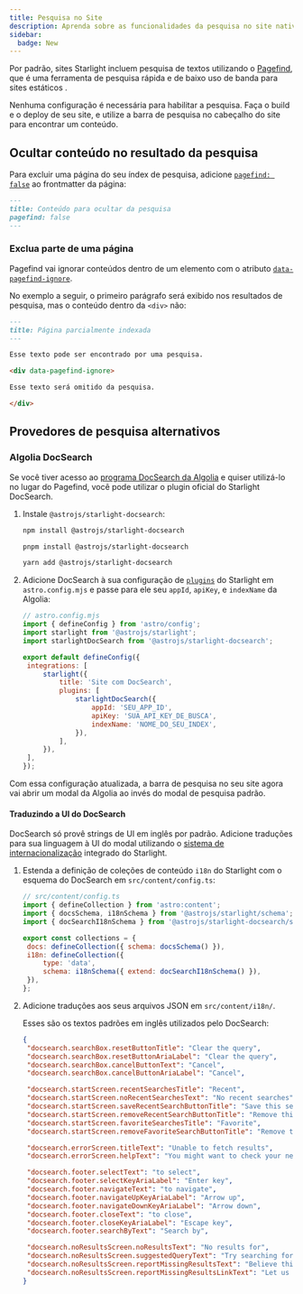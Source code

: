 ```yaml
---
title: Pesquisa no Site
description: Aprenda sobre as funcionalidades da pesquisa no site nativa do Starlight e como customizá-las.
sidebar:
  badge: New
---
```



Por padrão, sites Starlight incluem pesquisa de textos utilizando o [Pagefind](https://pagefind.app/), que é uma ferramenta de pesquisa rápida e de baixo uso de banda para sites estáticos .

Nenhuma configuração é necessária para habilitar a pesquisa. Faça o build e o deploy de seu site, e utilize a barra de pesquisa no cabeçalho do site para encontrar um conteúdo.

## Ocultar conteúdo no resultado da pesquisa

Para excluir uma página do seu índex de pesquisa, adicione [`pagefind: false`](/pt-br/reference/frontmatter/#pagefind) ao frontmatter da página:

```md title="src/content/docs/não-indexado.md" ins={3}
---
title: Conteúdo para ocultar da pesquisa
pagefind: false
---
```

### Exclua parte de uma página

Pagefind vai ignorar conteúdos dentro de um elemento com o atributo [`data-pagefind-ignore`](https://pagefind.app/docs/indexing/#removing-individual-elements-from-the-index).

No exemplo a seguir, o primeiro parágrafo será exibido nos resultados de pesquisa, mas o conteúdo dentro da `<div>` não:

```md title="src/content/docs/parcialmente-indexado.md" ins="data-pagefind-ignore"
---
title: Página parcialmente indexada
---

Esse texto pode ser encontrado por uma pesquisa.

<div data-pagefind-ignore>

Esse texto será omitido da pesquisa.

</div>
```

## Provedores de pesquisa alternativos

### Algolia DocSearch

Se você tiver acesso ao [programa DocSearch da Algolia](https://docsearch.algolia.com/) e quiser utilizá-lo no lugar do Pagefind, você pode utilizar o plugin oficial do Starlight DocSearch.

1. Instale `@astrojs/starlight-docsearch`:

   <Tabs>

   <TabItem label="npm">

   ```sh
   npm install @astrojs/starlight-docsearch
   ```

   </TabItem>

   <TabItem label="pnpm">

   ```sh
   pnpm install @astrojs/starlight-docsearch
   ```

   </TabItem>

   <TabItem label="Yarn">

   ```sh
   yarn add @astrojs/starlight-docsearch
   ```

   </TabItem>

   </Tabs>

2. Adicione DocSearch à sua configuração de [`plugins`](/pt-br/reference/configuration/#plugins) do Starlight em `astro.config.mjs` e passe para ele seu `appId`, `apiKey`, e `indexName` da Algolia:

   ```js ins={4,10-16}
   // astro.config.mjs
   import { defineConfig } from 'astro/config';
   import starlight from '@astrojs/starlight';
   import starlightDocSearch from '@astrojs/starlight-docsearch';

   export default defineConfig({
   	integrations: [
   		starlight({
   			title: 'Site com DocSearch',
   			plugins: [
   				starlightDocSearch({
   					appId: 'SEU_APP_ID',
   					apiKey: 'SUA_API_KEY_DE_BUSCA',
   					indexName: 'NOME_DO_SEU_INDEX',
   				}),
   			],
   		}),
   	],
   });
   ```

Com essa configuração atualizada, a barra de pesquisa no seu site agora vai abrir um modal da Algolia ao invés do modal de pesquisa padrão.

#### Traduzindo a UI do DocSearch

DocSearch só provê strings de UI em inglês por padrão.
Adicione traduções para sua linguagem à UI do modal utilizando o [sistema de internacionalização](/pt-br/guides/i18n/#traduza-a-ui-do-starlight) integrado do Starlight.

1. Estenda a definição de coleções de conteúdo `i18n` do Starlight com o esquema do DocSearch em `src/content/config.ts`:

   ```js ins={4} ins=/{ extend: .+ }/
   // src/content/config.ts
   import { defineCollection } from 'astro:content';
   import { docsSchema, i18nSchema } from '@astrojs/starlight/schema';
   import { docSearchI18nSchema } from '@astrojs/starlight-docsearch/schema';

   export const collections = {
   	docs: defineCollection({ schema: docsSchema() }),
   	i18n: defineCollection({
   		type: 'data',
   		schema: i18nSchema({ extend: docSearchI18nSchema() }),
   	}),
   };
   ```

2. Adicione traduções aos seus arquivos JSON em `src/content/i18n/`.

   Esses são os textos padrões em inglês utilizados pelo DocSearch:

   ```json title="src/content/i18n/en.json"
   {
   	"docsearch.searchBox.resetButtonTitle": "Clear the query",
   	"docsearch.searchBox.resetButtonAriaLabel": "Clear the query",
   	"docsearch.searchBox.cancelButtonText": "Cancel",
   	"docsearch.searchBox.cancelButtonAriaLabel": "Cancel",

   	"docsearch.startScreen.recentSearchesTitle": "Recent",
   	"docsearch.startScreen.noRecentSearchesText": "No recent searches",
   	"docsearch.startScreen.saveRecentSearchButtonTitle": "Save this search",
   	"docsearch.startScreen.removeRecentSearchButtonTitle": "Remove this search from history",
   	"docsearch.startScreen.favoriteSearchesTitle": "Favorite",
   	"docsearch.startScreen.removeFavoriteSearchButtonTitle": "Remove this search from favorites",

   	"docsearch.errorScreen.titleText": "Unable to fetch results",
   	"docsearch.errorScreen.helpText": "You might want to check your network connection.",

   	"docsearch.footer.selectText": "to select",
   	"docsearch.footer.selectKeyAriaLabel": "Enter key",
   	"docsearch.footer.navigateText": "to navigate",
   	"docsearch.footer.navigateUpKeyAriaLabel": "Arrow up",
   	"docsearch.footer.navigateDownKeyAriaLabel": "Arrow down",
   	"docsearch.footer.closeText": "to close",
   	"docsearch.footer.closeKeyAriaLabel": "Escape key",
   	"docsearch.footer.searchByText": "Search by",

   	"docsearch.noResultsScreen.noResultsText": "No results for",
   	"docsearch.noResultsScreen.suggestedQueryText": "Try searching for",
   	"docsearch.noResultsScreen.reportMissingResultsText": "Believe this query should return results?",
   	"docsearch.noResultsScreen.reportMissingResultsLinkText": "Let us know."
   }
   ```

